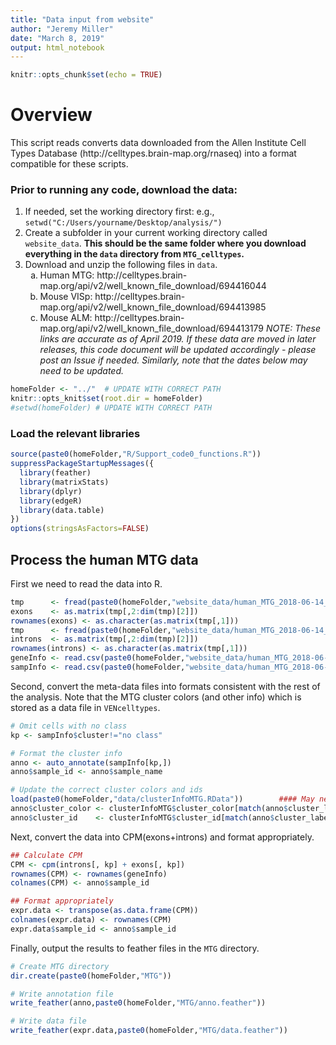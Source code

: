 ```yaml
---
title: "Data input from website"
author: "Jeremy Miller"
date: "March 8, 2019"
output: html_notebook
---
```


```r
knitr::opts_chunk$set(echo = TRUE)
```

# Overview

This script reads converts data downloaded from the Allen Institute Cell Types Database (http://celltypes.brain-map.org/rnaseq) into a format compatible for these scripts.

### Prior to running any code, download the data:
  
1. If needed, set the working directory first: e.g., `setwd("C:/Users/yourname/Desktop/analysis/")`  
2. Create a subfolder in your current working directory called `website_data`.  **This should be the same folder where you download everything in the `data` directory from `MTG_celltypes`.**
3. Download and unzip the following files in `data`.  
    a. Human MTG:  http://celltypes.brain-map.org/api/v2/well_known_file_download/694416044  
    b. Mouse VISp: http://celltypes.brain-map.org/api/v2/well_known_file_download/694413985  
    c. Mouse ALM:  http://celltypes.brain-map.org/api/v2/well_known_file_download/694413179 
_NOTE: These links are accurate as of April 2019.  If these data are moved in later releases, this code document will be updated accordingly - please post an Issue if needed.  Similarly, note that the dates below may need to be updated._  


```r
homeFolder <- "../"  # UPDATE WITH CORRECT PATH
knitr::opts_knit$set(root.dir = homeFolder)
#setwd(homeFolder) # UPDATE WITH CORRECT PATH
```


### Load the relevant libraries

```r
source(paste0(homeFolder,"R/Support_code0_functions.R"))
suppressPackageStartupMessages({
  library(feather)
  library(matrixStats)
  library(dplyr)
  library(edgeR)
  library(data.table)
})
options(stringsAsFactors=FALSE)
```
  
  
## Process the human MTG data
  
First we need to read the data into R. 
  
```r
tmp      <- fread(paste0(homeFolder,"website_data/human_MTG_2018-06-14_exon-matrix.csv"),header = T, sep = ',',verbose=FALSE)
exons    <- as.matrix(tmp[,2:dim(tmp)[2]])
rownames(exons) <- as.character(as.matrix(tmp[,1]))
tmp      <- fread(paste0(homeFolder,"website_data/human_MTG_2018-06-14_intron-matrix.csv"),header = T, sep = ',',verbose=FALSE)
introns  <- as.matrix(tmp[,2:dim(tmp)[2]])
rownames(introns) <- as.character(as.matrix(tmp[,1]))
geneInfo <- read.csv(paste0(homeFolder,"website_data/human_MTG_2018-06-14_genes-rows.csv"),row.names=1)
sampInfo <- read.csv(paste0(homeFolder,"website_data/human_MTG_2018-06-14_samples-columns.csv"),row.names=1)
```
  
Second, convert the meta-data files into formats consistent with the rest of the analysis.  Note that the MTG cluster colors (and other info) which is stored as a data file in `VENcelltypes`.  
  
```r
# Omit cells with no class
kp <- sampInfo$cluster!="no class"

# Format the cluster info
anno <- auto_annotate(sampInfo[kp,])
anno$sample_id <- anno$sample_name

# Update the correct cluster colors and ids
load(paste0(homeFolder,"data/clusterInfoMTG.RData"))        #### May need to adjust location
anno$cluster_color <- clusterInfoMTG$cluster_color[match(anno$cluster_label,clusterInfoMTG$cluster_label)]
anno$cluster_id    <- clusterInfoMTG$cluster_id[match(anno$cluster_label,clusterInfoMTG$cluster_label)]
```
  
  
Next, convert the data into CPM(exons+introns) and format appropriately.    
  
```r
## Calculate CPM
CPM <- cpm(introns[, kp] + exons[, kp])
rownames(CPM) <- rownames(geneInfo)
colnames(CPM) <- anno$sample_id

## Format appropriately
expr.data <- transpose(as.data.frame(CPM))
colnames(expr.data) <- rownames(CPM)
expr.data$sample_id <- anno$sample_id
```
  
Finally, output the results to feather files in the `MTG` directory.  
  
```r
# Create MTG directory
dir.create(paste0(homeFolder,"MTG"))

# Write annotation file
write_feather(anno,paste0(homeFolder,"MTG/anno.feather"))

# Write data file
write_feather(expr.data,paste0(homeFolder,"MTG/data.feather"))
```
